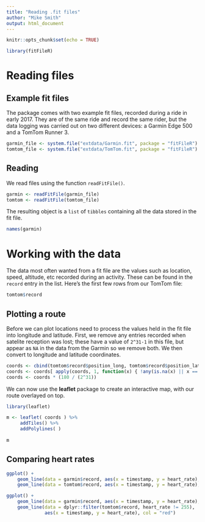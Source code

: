 ```yaml
---
title: "Reading .fit files"
author: "Mike Smith"
output: html_document
---
```


```r
knitr::opts_chunk$set(echo = TRUE)
```

```r
library(fitFileR)
```

# Reading files

## Example fit files

The package comes with two example fit files, recorded during a ride in early 2017.  They are of the same ride and record the same rider, but the data logging was carried out on two different devices: a Garmin Edge 500 and a TomTom Runner 3.  

```r
garmin_file <- system.file("extdata/Garmin.fit", package = "fitFileR")
tomtom_file <- system.file("extdata/TomTom.fit", package = "fitFileR")
```

## Reading

We read files using the function `readFitFile()`.

```r
garmin <- readFitFile(garmin_file)
tomtom <- readFitFile(tomtom_file)
```

The resulting object is a `list` of `tibbles` containing all the data stored in the fit file.

```r
names(garmin)
```

# Working with the data

The data most often wanted from a fit file are the values such as location, speed, altitude, etc recorded during an activity.  These can be found in the `record` entry in the list.  Here's the first few rows from our TomTom file:

```r
tomtom$record
```

## Plotting a route

Before we can plot locations need to process the values held in the fit file into longitude and latitude.  First, we remove any entries recorded when satelite reception was lost; these have a value of `2^31-1` in this file, but appear as `NA` in the data from the Garmin so we remove both.  We then convert to longitude and latitude coordinates.

```r

coords <- cbind(tomtom$record$position_long, tomtom$record$position_lat)
coords <- coords[ apply(coords, 1, function(x) { !any(is.na(x) || x == 2^31-1) }), ]
coords <- coords * (180 / (2^31))
```

We can now use the **leaflet** package to create an interactive map, with our route overlayed on top.

```r
library(leaflet)

m <- leaflet( coords ) %>%
     addTiles() %>%
     addPolylines( )
    
m
```

## Comparing heart rates

```r
ggplot() + 
    geom_line(data = garmin$record, aes(x = timestamp, y = heart_rate), col = "blue") + 
    geom_line(data = tomtom$record, aes(x = timestamp, y = heart_rate), col = "red")

ggplot() + 
    geom_line(data = garmin$record, aes(x = timestamp, y = heart_rate), col = "blue") + 
    geom_line(data = dplyr::filter(tomtom$record, heart_rate != 255), 
              aes(x = timestamp, y = heart_rate), col = "red")
```